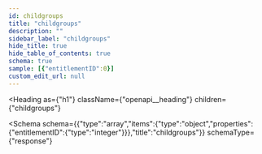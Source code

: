 ```yaml
---
id: childgroups
title: "childgroups"
description: ""
sidebar_label: "childgroups"
hide_title: true
hide_table_of_contents: true
schema: true
sample: [{"entitlementID":0}]
custom_edit_url: null
---
```



<Heading
  as={"h1"}
  className={"openapi__heading"}
  children={"childgroups"}
>
</Heading>





<Schema
  schema={{"type":"array","items":{"type":"object","properties":{"entitlementID":{"type":"integer"}}},"title":"childgroups"}}
  schemaType={"response"}
>
  
</Schema>
            